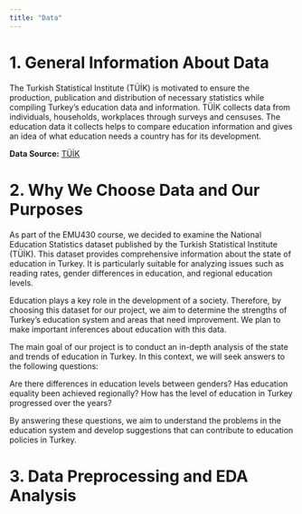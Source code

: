 ```yaml
---
title: "Data"
---
```


# 1. General Information About Data

The Turkish Statistical Institute (TÜİK) is motivated to ensure the production, publication and distribution of necessary statistics while compiling Turkey's education data and information. TÜİK collects data from individuals, households, workplaces through surveys and censuses. The education data it collects helps to compare education information and gives an idea of ​​what education needs a country has for its development.

**Data Source:** [TÜİK](https://data.tuik.gov.tr/Bulten/Index?p=Ulusal-Egitim-Istatistikleri-2023-53444)

# 2. Why We Choose Data and Our Purposes

As part of the EMU430 course, we decided to examine the National Education Statistics dataset published by the Turkish Statistical Institute (TÜİK). This dataset provides comprehensive information about the state of education in Turkey. It is particularly suitable for analyzing issues such as reading rates, gender differences in education, and regional education levels.

Education plays a key role in the development of a society. Therefore, by choosing this dataset for our project, we aim to determine the strengths of Turkey's education system and areas that need improvement. We plan to make important inferences about education with this data.

The main goal of our project is to conduct an in-depth analysis of the state and trends of education in Turkey. In this context, we will seek answers to the following questions:

Are there differences in education levels between genders? Has education equality been achieved regionally? How has the level of education in Turkey progressed over the years?

By answering these questions, we aim to understand the problems in the education system and develop suggestions that can contribute to education policies in Turkey.

# 3. Data Preprocessing and EDA Analysis
